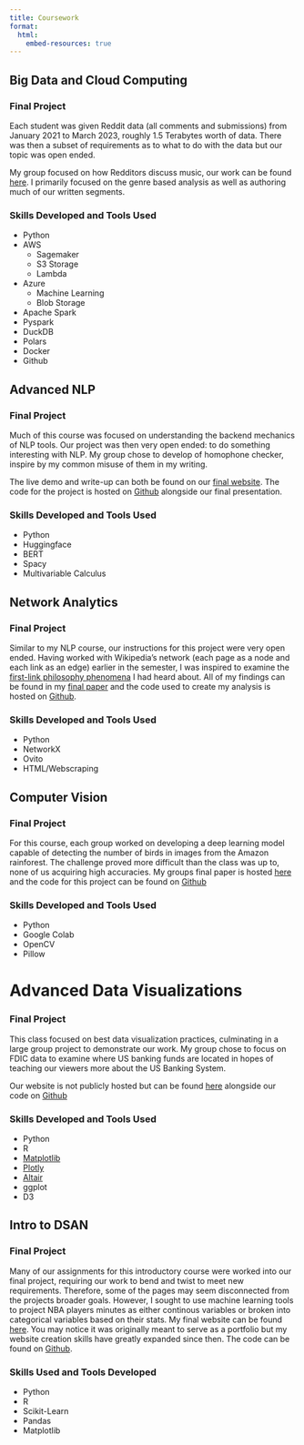 ```yaml
---
title: Coursework
format:
  html:
    embed-resources: true
---
```


## Big Data and Cloud Computing

### Final Project

Each student was given Reddit data (all comments and submissions) from January 2021 to March 2023, roughly 1.5 Terabytes worth of data. There was then a subset of requirements as to what to do with the data but our topic was open ended.

My group focused on how Redditors discuss music, our work can be found [here](https://gu-dsan6000.github.io/fall-2023-reddit-project-team-05/). I primarily focused on the genre based analysis as well as authoring much of our written segments.

### Skills Developed and Tools Used

* Python
* AWS
    * Sagemaker
    * S3 Storage
    * Lambda
* Azure
    * Machine Learning
    * Blob Storage
* Apache Spark
* Pyspark
* DuckDB
* Polars
* Docker
* Github

## Advanced NLP

### Final Project

Much of this course was focused on understanding the backend mechanics of NLP tools. Our project was then very open ended: to do something interesting with NLP. My group chose to develop of homophone checker, inspire by my common misuse of them in my writing.

The live demo and write-up can both be found on our [final website](https://mfgeary.github.io/dsan5800-final-project/). The code for the project is hosted on [Github](https://github.com/mfgeary/dsan5800-final-project) alongside our final presentation.

### Skills Developed and Tools Used

* Python
* Huggingface
* BERT
* Spacy
* Multivariable Calculus

## Network Analytics

### Final Project

Similar to my NLP course, our instructions for this project were very open ended. Having worked with Wikipedia's network (each page as a node and each link as an edge) earlier in the semester, I was inspired to examine the [first-link philosophy phenomena](https://en.wikipedia.org/wiki/Wikipedia:Getting_to_Philosophy) I had heard about. All of my findings can be found in my [final paper](./ANLY645/645-final-paper.html) and the code used to create my analysis is hosted on [Github](https://github.com/austinbarish/645-final-project).

### Skills Developed and Tools Used

* Python
* NetworkX
* Ovito
* HTML/Webscraping

## Computer Vision

### Final Project

For this course, each group worked on developing a deep learning model capable of detecting the number of birds in images from the Amazon rainforest. The challenge proved more difficult than the class was up to, none of us acquiring high accuracies. My groups final paper is hosted [here](./ANLY677/final-paper.pdf) and the code for this project can be found on [Github](https://github.com/Matenezamani/Yolo)

### Skills Developed and Tools Used

* Python
* Google Colab
* OpenCV
* Pillow

# Advanced Data Visualizations

### Final Project

This class focused on best data visualization practices, culminating in a large group project to demonstrate our work. My group chose to focus on FDIC data to examine where US banking funds are located in hopes of teaching our viewers more about the US Banking System. 

Our website is not publicly hosted but can be found [here](./spring2023-project-team-4/website/index.html) alongside our code on [Github](https://github.com/anly503/spring2023-project-team-4/releases/tag/v1.0-final)

### Skills Developed and Tools Used

* Python
* R
* [Matplotlib](./matplotlib.html)
* [Plotly](./503-plotly-altair.html)
* [Altair](./503-plotly-altair.html)
* ggplot
* D3

## Intro to DSAN

### Final Project

Many of our assignments for this introductory course were worked into our final project, requiring our work to bend and twist to meet new requirements. Therefore, some of the pages may seem disconnected from the projects broader goals. However, I sought to use machine learning tools to project NBA players minutes as either continous variables or broken into categorical variables based on their stats. My final website can be found [here](./ANLY501/pages/index.html). You may notice it was originally meant to serve as a portfolio but my website creation skills have greatly expanded since then. The code can be found on [Github](https://github.com/anly501/anly-501-project-austinbarish/releases/tag/v1.0).

### Skills Used and Tools Developed

* Python
* R
* Scikit-Learn
* Pandas
* Matplotlib